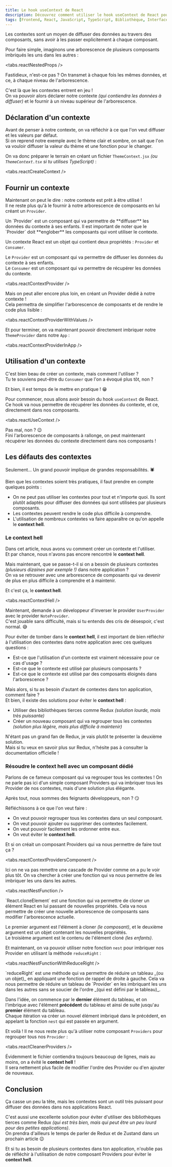 ```yaml
---
title: Le hook useContext de React
description: Découvrez comment utiliser le hook useContext de React pour gérer les contextes dans vos applications.
tags: [Frontend, React, JavaScript, TypeScript, Bibliothèque, Interface utilisateur (UI)]
---
```



Les contextes sont un moyen de diffuser des données au travers des composants, sans avoir à les passer explicitement à chaque composant.

Pour faire simple, imaginons une arborescence de plusieurs composants imbriqués les uns dans les autres :

<tabs.reactNestedProps />

Fastidieux, n'est-ce pas ? On transmet à chaque fois les mêmes données, et ce, à chaque niveau de l'arborescence.

C'est là que les contextes entrent en jeu !  
On va pouvoir alors déclarer notre contexte _(qui contiendra les données à diffuser)_ et le fournir à un niveau supérieur de l'arborescence.

## Déclaration d'un contexte

Avant de penser à notre contexte, on va réfléchir à ce que l'on veut diffuser et les valeurs par défaut.  
Si on reprend notre exemple avec le thème clair et sombre, on sait que l'on va vouloir diffuser la valeur du thème et une fonction pour le changer.

On va donc préparer le terrain en créant un fichier `ThemeContext.jsx` _(ou `ThemeContext.tsx` si tu utilises TypeScript)_ :

<tabs.reactCreateContext />

## Fournir un contexte

Maintenant on peut le dire : notre contexte est prêt à être utilisé !  
Il ne reste plus qu'à le fournir à notre arborescence de composants en lui créant un `Provider`.

<Callout type="question" title="Un provider ?">
  Un `Provider` est un composant qui va permettre de **diffuser** les données du contexte à ses enfants.  
  Il est important de noter que le `Provider` doit **englober** les composants qui vont utiliser le contexte.
</Callout>

Un contexte React est un objet qui contient deux propriétés : `Provider` et `Consumer`.

Le `Provider` est un composant qui va permettre de diffuser les données du contexte à ses enfants.  
Le `Consumer` est un composant qui va permettre de récupérer les données du contexte.

<tabs.reactContextProvider />

Mais on peut aller encore plus loin, en créant un Provider dédié à notre contexte !  
Cela permettra de simplifier l'arborescence de composants et de rendre le code plus lisible :

<tabs.reactContextProviderWithValues />

Et pour terminer, on va maintenant pouvoir directement imbriquer notre `ThemeProvider` dans notre `App` :

<tabs.reactContextProviderInApp />

## Utilisation d'un contexte

C'est bien beau de créer un contexte, mais comment l'utiliser ?  
Tu te souviens peut-être du `Consumer` que l'on a évoqué plus tôt, non ?

Et bien, il est temps de le mettre en pratique ! 😁

Pour commencer, nous allons avoir besoin du hook `useContext` de React.  
Ce hook va nous permettre de récupérer les données du contexte, et ce, directement dans nos composants.

<tabs.reactUseContext />

Pas mal, non ? 😉  
Fini l'arborescence de composants à rallonge, on peut maintenant récupérer les données du contexte directement dans nos composants !

## Les défauts des contextes

Seulement... Un grand pouvoir implique de grandes responsabilités. 🕷️

Bien que les contextes soient très pratiques, il faut prendre en compte quelques points :

- On ne peut pas utiliser les contextes pour tout et n'importe quoi. Ils sont plutôt adaptés pour diffuser des données qui sont utilisées par plusieurs composants.
- Les contextes peuvent rendre le code plus difficile à comprendre.
- L'utilisation de nombreux contextes va faire apparaître ce qu'on appelle le **context hell**.

### Le context hell

Dans cet article, nous avons vu comment créer un contexte et l'utiliser.  
Et par chance, nous n'avons pas encore rencontré le **context hell**.

Mais maintenant, que se passe-t-il si on a besoin de plusieurs contextes _(plusieurs dizaines par exemple !)_ dans notre application ?  
On va se retrouver avec une arborescence de composants qui va devenir de plus en plus difficile à comprendre et à maintenir.

Et c'est ça, le **context hell**.

<tabs.reactContextHell />

Maintenant, demande à un développeur d'inverser le provider `UserProvider` avec le provider `NoteProvider`.  
C'est jouable sans difficulté, mais si tu entends des cris de désespoir, c'est normal. 😅

Pour éviter de tomber dans le **context hell**, il est important de bien réfléchir à l'utilisation des contextes dans notre application avec ces quelques questions :

- Est-ce que l'utilisation d'un contexte est vraiment nécessaire pour ce cas d'usage ?
- Est-ce que le contexte est utilisé par plusieurs composants ?
- Est-ce que le contexte est utilisé par des composants éloignés dans l'arborescence ?

Mais alors, si tu as besoin d'autant de contextes dans ton application, comment faire ?  
Et bien, il existe des solutions pour éviter le **context hell** :

- Utiliser des bibliothèques tierces comme Redux _(solution lourde, mais très puissante)_
- Créer un nouveau composant qui va regrouper tous les contextes _(solution plus légère, mais plus difficile à maintenir)_

N'étant pas un grand fan de Redux, je vais plutôt te présenter la deuxième solution.  
Mais si tu veux en savoir plus sur Redux, n'hésite pas à consulter la documentation officielle !

### Résoudre le context hell avec un composant dédié

Parlons de ce fameux composant qui va regrouper tous les contextes !
On ne parle pas ici d'un simple composant Providers qui va imbriquer tous les Provider de nos contextes, mais d'une solution plus élégante.

Après tout, nous sommes des feignants développeurs, non ? 😏

Réfléchissons à ce que l'on veut faire :

- On veut pouvoir regrouper tous les contextes dans un seul composant.
- On veut pouvoir ajouter ou supprimer des contextes facilement.
- On veut pouvoir facilement les ordonner entre eux.
- On veut éviter le **context hell**.

Et si on créait un composant Providers qui va nous permettre de faire tout ça ?

<tabs.reactContextProvidersComponent />

Ici on ne va pas remettre une cascade de Provider comme on a pu le voir plus tôt.
On va chercher à créer une fonction qui va nous permettre de les imbriquer les uns dans les autres.

<tabs.reactNestFunction />

<Callout type="note" title="React.cloneElement">
  `React.cloneElement` est une fonction qui va permettre de cloner un élément React en lui passant de nouvelles propriétés.  
  Cela va nous permettre de créer une nouvelle arborescence de composants sans modifier l'arborescence actuelle.

  Le premier argument est l'élément à cloner _(le composant)_, et le deuxième argument est un objet contenant les nouvelles propriétés.  
  Le troisième argument est le contenu de l'élément cloné _(les enfants)_.
</Callout>

Et maintenant, on va pouvoir utiliser notre fonction `nest` pour imbriquer nos Provider en utilisant la méthode `reduceRight` :

<tabs.reactNestFunctionWithReduceRight />

<Callout type="note" title="reduceRight">
  `reduceRight` est une méthode qui va permettre de réduire un tableau _(ou un objet)_ en appliquant une fonction de rappel de droite à gauche.  
  Cela va nous permettre de réduire un tableau de `Provider` en les imbriquant les uns dans les autres sans se soucier de l'ordre _(qui est défini par le tableau)_.

  Dans l'idée, on commence par le **dernier** élément du tableau, et on l'imbrique avec l'élément **précédent** du tableau et ainsi de suite jusqu'au **premier** élément du tableau.  
  Chaque itération va créer un nouvel élément imbriqué dans le précédent, en appelant la fonction `nest` qui est passée en argument.
</Callout>

Et voilà ! Il ne nous reste plus qu'à utiliser notre composant `Providers` pour regrouper tous nos `Provider` :

<tabs.reactCleanerProviders />

Évidemment le fichier contiendra toujours beaucoup de lignes, mais au moins, on a évité le **context hell** !  
Il sera nettement plus facile de modifier l'ordre des Provider ou d'en ajouter de nouveaux.

## Conclusion

Ça casse un peu la tête, mais les contextes sont un outil très puissant pour diffuser des données dans nos applications React.

C'est aussi une excellente solution pour éviter d'utiliser des bibliothèques tierces comme Redux _(qui est très bien, mais qui peut être un peu lourd pour des petites applications)_.  
On prendra d'ailleurs le temps de parler de Redux et de Zustand dans un prochain article 😉

Et si tu as besoin de plusieurs contextes dans ton application, n'oublie pas de réfléchir à l'utilisation de notre composant Providers pour éviter le **context hell**.
